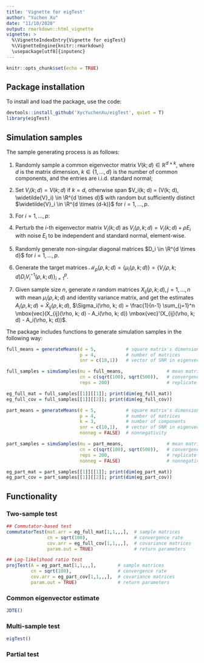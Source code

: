 ```yaml
---
title: 'Vignette for eigTest'
author: "Yuchen Xu"
date: "11/10/2020"
output: rmarkdown::html_vignette
vignette: >
  %\VignetteIndexEntry{Vignette for eigTest}
  %\VignetteEngine{knitr::rmarkdown}
  \usepackage[utf8]{inputenc}
---
```


```r
knitr::opts_chunk$set(echo = TRUE)
```

## Package installation

To install and load the package, use the code:
```r
devtools::install_github('XycYuchenXu/eigTest', quiet = T)
library(eigTest)
```

## Simulation samples

The sample generating process is as follows:

1. Randomly sample a common eigenvector matrix $V(k; d) \in \mathbb{R}^{d \times k}$, where $d$ is the matrix dimension, $k \in \{1, \dots, d\}$ is the number of common components, and the entries are i.i.d. standard normal;

2. Set $V_i(k; d) = V(k; d)$ if $k = d$, otherwise span $V_i(k; d) = (V(k; d), \widetilde{V}_i) \in \R^{d \times d}$ with random but sufficiently distinct $\widetilde{V}_i \in \R^{d \times (d-k)}$ for $i = 1, \dots, p$.

3. For $i=1, \dots, p$:
  1. Perturb the $i$-th eigenvector matrix $V_i(k; d)$ as $V_i(\rho, k; d) = V_i(k; d) + \rho E_i$ with noise $E_i$ to be independent and standard normal, element-wise.
  2. Randomly generate non-singular diagonal matrices $D_i \in \R^{d \times d}$ for $i = 1, \dots, p$.

4. Generate the target matrices $\mathcal{M}_p(\rho, k; d) = \{\mu_i(\rho, k; d)\} = \{ V_i(\rho, k; d) D_i V_i^{-1}(\rho, k; d)\}_{i=1}^p$.

5. Given sample size $n$, generate $n$ random matrices $X_{ij}(\rho, k; d), j = 1, \dots, n$ with mean $\mu_i(\rho, k; d)$ and identity variance matrix, and get the estimates $A_i(\rho, k; d) = \bar X_{ij}(\rho, k; d)$, $\Sigma_i(\rho, k; d) = \frac{1}{n-1} \sum_{j=1}^n \mbox{vec}(X_{ij}(\rho, k; d) - A_i(\rho, k; d)) \mbox{vec}'(X_{ij}(\rho, k; d) - A_i(\rho, k; d))$.

The package includes functions to generate simulation samples in the following way:

```r
full_means = generateMeans(d = 5,           # square matrix's dimension
                           p = 4,           # number of matrices
                           snr = c(10,1))   # vector of SNR in eigenvector

full_samples = simuSamples(mu = full_means,                # mean matrices
                           cn = c(sqrt(100), sqrt(500)),   # convergence rate
                           reps = 200)                     # replicate

eg_full_mat = full_samples[[1]][[1]]; print(dim(eg_full_mat))
eg_full_cov = full_samples[[1]][[2]]; print(dim(eg_full_cov))

part_means = generateMeans(d = 5,           # square matrix's dimension
                           p = 4,           # number of matrices
                           k = 3,           # number of components
                           snr = c(10,1),   # vector of SNR in eigenvector
                           nonneg = FALSE)  # nonnegativity

part_samples = simuSamples(mu = part_means,                # mean matrices
                           cn = c(sqrt(100), sqrt(500)),   # convergence rate
                           reps = 200,                     # replicate
                           nonneg = FALSE)                 # nonnegativity

eg_part_mat = part_samples[[1]][[1]]; print(dim(eg_part_mat))
eg_part_cov = part_samples[[1]][[2]]; print(dim(eg_part_cov))
```


## Functionality

### Two-sample test

```r
## Commutator-based test
commutatorTest(mat.arr = eg_full_mat[1,1,,,],  # sample matrices
               cn = sqrt(100),                 # convergence rate
               cov.arr = eg_full_cov[1,1,,,],  # covariance matrices
               param.out = TRUE)               # return parameters

## Log-likelihood ratio test
projTest(A = eg_part_mat[1,1,,,],        # sample matrices
         cn = sqrt(100),                 # convergence rate
         cov.arr = eg_part_cov[1,1,,,],  # covariance matrices
         param.out = TRUE)               # return parameters
```

### Common eigenvector estimate

```r
JDTE()
```

### Multi-sample test

```r
eigTest()
```

### Partial test

```r

```


